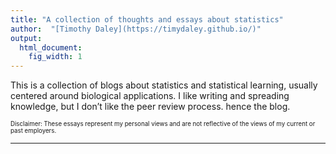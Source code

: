 ```yaml
---
title: "A collection of thoughts and essays about statistics"
author:  "[Timothy Daley](https://timydaley.github.io/)"
output:
  html_document:
    fig_width: 1
---
```



This is a collection of blogs about statistics and statistical learning, usually centered around biological applications.  I like writing and spreading knowledge, but I don't like the peer review process. hence the blog. 


<sub><sup> Disclaimer: These essays represent my personal views and are not reflective of the views of my current or past employers. </sup></sub>

----

